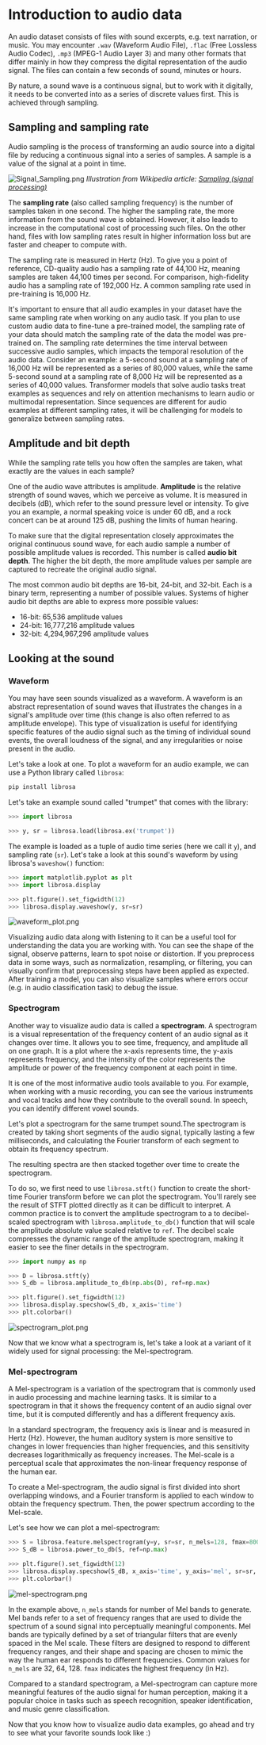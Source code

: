 # Introduction to audio data

An audio dataset consists of files with sound excerpts, e.g. text narration, or music. You may encounter `.wav` (Waveform Audio File),
`.flac` (Free Lossless Audio Codec), `.mp3` (MPEG-1 Audio Layer 3) and many other formats that differ mainly in how they
compress the digital representation of the audio signal. The files can contain a few seconds of sound, minutes or hours.

By nature, a sound wave is a continuous signal, but to work with it digitally, it needs to be converted into as a series of
discrete values first. This is achieved through sampling.

## Sampling and sampling rate

Audio sampling is the process of transforming an audio source into a digital file by reducing
a continuous signal into a series of samples. A sample is a value of the signal at a point in time.

![Signal_Sampling.png](../../assets/img/Signal_Sampling.png)
*Illustration from Wikipedia article: [Sampling (signal processing)](https://en.wikipedia.org/wiki/Sampling_(signal_processing))*

The **sampling rate** (also called sampling frequency) is the number of samples taken in one second. The higher the sampling
rate, the more information from the sound wave is obtained. However, it also leads to increase in the computational cost
of processing such files. On the other hand, files with low sampling rates result in higher information loss but are faster and
cheaper to compute with.

The sampling rate is measured in Hertz (Hz). To give you a point of reference, CD-quality audio has a sampling rate of 44,100 Hz, meaning
samples are taken 44,100 times per second. For comparison, high-fidelity audio has a sampling rate of 192,000 Hz.
A common sampling rate used in pre-training is 16,000 Hz.

It's important to ensure that all audio examples in your dataset have the same sampling rate when working on any audio task.
If you plan to use custom audio data to fine-tune a pre-trained model, the sampling rate of your data should match the
sampling rate of the data the model was pre-trained on. The sampling rate determines the time interval between successive
audio samples, which impacts the temporal resolution of the audio data. Consider an example: a 5-second sound at a sampling
rate of 16,000 Hz will be represented as a series of 80,000 values, while the same 5-second sound at a sampling rate of
8,000 Hz will be represented as a series of 40,000 values. Transformer models that solve audio tasks treat examples as
sequences and rely on attention mechanisms to learn audio or multimodal representation. Since sequences are different for
audio examples at different sampling rates, it will be challenging for models to generalize between sampling rates.

## Amplitude and bit depth

While the sampling rate tells you how often the samples are taken, what exactly are the values in each sample?

One of the audio wave attributes is amplitude. **Amplitude** is the relative strength of sound waves, which we perceive as
volume. It is measured in decibels (dB), which refer to the sound pressure level or intensity. To give you an example,
a normal speaking voice is under 60 dB, and a rock concert can be at around 125 dB, pushing the limits of human hearing.

To make sure that the digital representation closely approximates the original continuous sound wave, for each audio
sample a number of possible amplitude values is recorded. This number is called **audio bit depth**. The higher the bit depth,
the more amplitude values per sample are captured to recreate the original audio signal.

The most common audio bit depths are 16-bit, 24-bit, and 32-bit. Each is a binary term, representing a number of possible
values. Systems of higher audio bit depths are able to express more possible values:

* 16-bit: 65,536 amplitude values
* 24-bit: 16,777,216 amplitude values
* 32-bit: 4,294,967,296 amplitude values

## Looking at the sound

### Waveform

You may have seen sounds visualized as a waveform. A waveform is an abstract representation of sound waves that illustrates
the changes in a signal's amplitude over time (this change is also often referred to as amplitude envelope).
This type of visualization is useful for identifying specific features of the audio signal such as the timing of individual
sound events, the overall loudness of the signal, and any irregularities or noise present in the audio.

Let's take a look at one. To plot a waveform for an audio example, we can use a Python library called `librosa`:

```bash
pip install librosa
```

Let's take an example sound called "trumpet" that comes with the library:

```py
>>> import librosa

>>> y, sr = librosa.load(librosa.ex('trumpet'))
```

The example is loaded as a tuple of audio time series (here we call it `y`), and sampling rate (`sr`).
Let's take a look at this sound's waveform by using librosa's `waveshow()` function:

```py
>>> import matplotlib.pyplot as plt
>>> import librosa.display

>>> plt.figure().set_figwidth(12)
>>> librosa.display.waveshow(y, sr=sr)
```

![waveform_plot.png](../../assets/img/waveform_plot.png)

Visualizing audio data along with listening to it can be a useful tool for understanding the data you are working with.
You can see the shape of the signal, observe patterns, learn to spot noise or distortion. If you preprocess data in some
ways, such as normalization, resampling, or filtering, you can visually confirm that preprocessing steps have been applied as expected.
After training a model, you can also visualize samples where errors occur (e.g. in audio classification task) to debug
the issue.

<!--  TODO: in the audio classification section we can add this (visualize errors)-->

### Spectrogram

Another way to visualize audio data is called a **spectrogram**. A spectrogram is a visual representation of the frequency
content of an audio signal as it changes over time. It allows you to see time, frequency, and amplitude all on one graph.
It is a plot where the x-axis represents time, the y-axis represents frequency, and the intensity of the color
represents the amplitude or power of the frequency component at each point in time.

It is one of the most informative audio tools available to you. For example, when working with a music recording, you can
see the various instruments and vocal tracks and how they contribute to the overall sound. In speech, you can identify
different vowel sounds.

Let's plot a spectrogram for the same trumpet sound.The spectrogram is created by taking short segments of the audio signal,
typically lasting a few milliseconds, and calculating the Fourier transform of each segment to obtain its frequency spectrum.

<!--  TODO: @hollance please add an explanation here of what a Fourier transform is.-->

The resulting spectra are then stacked together over time to create the spectrogram.

To do so, we first need to use `librosa.stft()` function to create the short-time Fourier transform before we can plot the spectrogram.
You'll rarely see the result of STFT plotted directly as it can be difficult to interpret. A common practice is to
convert the amplitude spectrogram to a to decibel-scaled spectrogram with `librosa.amplitude_to_db()` function that will
scale the amplitude absolute value scaled relative to `ref`.
The decibel scale compresses the dynamic range of the amplitude spectrogram, making it easier to see the finer
details in the spectrogram.

```py
>>> import numpy as np

>>> D = librosa.stft(y)
>>> S_db = librosa.amplitude_to_db(np.abs(D), ref=np.max)

>>> plt.figure().set_figwidth(12)
>>> librosa.display.specshow(S_db, x_axis='time')
>>> plt.colorbar()
```

![spectrogram_plot.png](../../assets/img/waveform_plot.png)

Now that we know what a spectrogram is, let's take a look at a variant of it widely used for signal processing: the Mel-spectrogram.

### Mel-spectrogram

A Mel-spectrogram is a variation of the spectrogram that is commonly used in audio processing and machine learning tasks.
It is similar to a spectrogram in that it shows the frequency content of an audio signal over time, but it is computed
differently and has a different frequency axis.

In a standard spectrogram, the frequency axis is linear and is measured in Hertz (Hz). However, the human auditory system
is more sensitive to changes in lower frequencies than higher frequencies, and this sensitivity decreases logarithmically as
frequency increases. The Mel-scale is a perceptual scale that approximates the non-linear frequency response of the human ear.

To create a Mel-spectrogram, the audio signal is first divided into short overlapping windows, and a Fourier transform
is applied to each window to obtain the frequency spectrum. Then, the power spectrum according to the Mel-scale.

Let's see how we can plot a mel-spectrogram:

```py
>>> S = librosa.feature.melspectrogram(y=y, sr=sr, n_mels=128, fmax=8000)
>>> S_dB = librosa.power_to_db(S, ref=np.max)

>>> plt.figure().set_figwidth(12)
>>> librosa.display.specshow(S_dB, x_axis='time', y_axis='mel', sr=sr, fmax=8000)
>>> plt.colorbar()
```

![mel-spectrogram.png](../../assets/img/mel-spectrogram.png)

In the example above, `n_mels` stands for number of Mel bands to generate. Mel bands refer to a set of frequency ranges
that are used to divide the spectrum of a sound signal into perceptually meaningful components. Mel bands are typically
defined by a set of triangular filters that are evenly spaced in the Mel scale. These filters are designed to respond to
different frequency ranges, and their shape and spacing are chosen to mimic the way the human ear responds to different
frequencies. Common values for `n_mels` are 32, 64, 128. `fmax` indicates the highest frequency (in Hz).

Compared to a standard spectrogram, a Mel-spectrogram can capture more meaningful features of the audio signal for human
perception, making it a popular choice in tasks such as speech recognition, speaker identification, and music genre classification.

Now that you know how to visualize audio data examples, go ahead and try to see what your favorite sounds look like :)